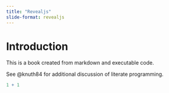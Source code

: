 ```yaml
---
title: "Revealjs"
slide-format: revealjs
---
```



# Introduction

This is a book created from markdown and executable code.

See @knuth84 for additional discussion of literate programming.

```r
1 + 1
```

